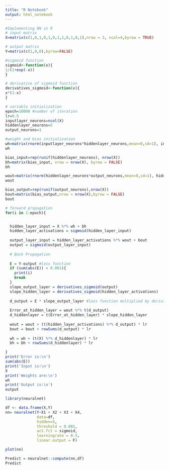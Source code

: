 ```yaml
---
title: "R Notebook"
output: html_notebook
---
```


```r
#Implementing NN in R
# input matrix
X=matrix(c(1,0,1,0,1,0,1,1,0,1,0,1),nrow = 3, ncol=4,byrow = TRUE)

# output matrix
Y=matrix(c(1,0,0),byrow=FALSE)
```

```r
#sigmoid function
sigmoid<-function(x){
1/(1+exp(-x))
}

# derivative of sigmoid function
derivatives_sigmoid<-function(x){
x*(1-x)
}
```

```r
# variable initialization
epoch=10000 #number of iteration
lr=0.5
inputlayer_neurons=ncol(X)
hiddenlayer_neurons=5
output_neurons=1
```


```r
#weight and bias initialization
wh=matrix(rnorm(inputlayer_neurons*hiddenlayer_neurons,mean=0,sd=1), inputlayer_neurons, hiddenlayer_neurons) #create a inputlayer_neurons x  hiddenlayer_neurons matrix
wh

bias_input=rep(runif(hiddenlayer_neurons), nrow(X))
bh=matrix(bias_input, nrow = nrow(X), byrow = FALSE)
bh

wout=matrix(rnorm(hiddenlayer_neurons*output_neurons,mean=0,sd=1), hiddenlayer_neurons, output_neurons)
wout

bias_output=rep(runif(output_neurons),nrow(X))
bout=matrix(bias_output,nrow = nrow(X),byrow = FALSE)
bout
```


```r
# forward propagation
for(i in 1:epoch){


  hidden_layer_input = X %*% wh + bh
  hidden_layer_activations = sigmoid(hidden_layer_input)
  
  output_layer_input = hidden_layer_activations %*% wout + bout
  output = sigmoid(output_layer_input)
  
  # Back Propagation
  
  E = Y-output #loss function
  if (sum(abs(E)) < 0.001){
    print(i)
    break
  }
  slope_output_layer = derivatives_sigmoid(output)
  slope_hidden_layer = derivatives_sigmoid(hidden_layer_activations)
  
  d_output = E * slope_output_layer #loss function multiplied by derivative of output
  
  Error_at_hidden_layer = wout %*% t(d_output)
  d_hiddenlayer = t(Error_at_hidden_layer) * slope_hidden_layer
  
  wout = wout + (t(hidden_layer_activations) %*% d_output) * lr
  bout = bout + rowSums(d_output) * lr
  
  wh = wh + (t(X) %*% d_hiddenlayer) * lr
  bh = bh + rowSums(d_hiddenlayer) * lr

}
print('Error is:\n')
sum(abs(E))
print('Input is:\n')
X
print('Weights are:\n')
wh
print('Output is:\n')
output
```


```r
library(neuralnet)
```

```r
df <- data.frame(X,Y)
nn= neuralnet(Y~X1 + X2 + X3 + X4, 
              data=df, 
              hidden=5,
              threshold = 0.001,
              act.fct = sigmoid,
              learningrate = 0.5,
              linear.output = F)
```

```r
plot(nn)
```


```r
Predict = neuralnet::compute(nn,df)
Predict
```
